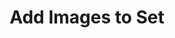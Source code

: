 ---
title: "Add Images to Set"
description: "You can add more images to an upload set after you've created one using this endpoint."
openapi: "POST /image-set/{slug}"
---